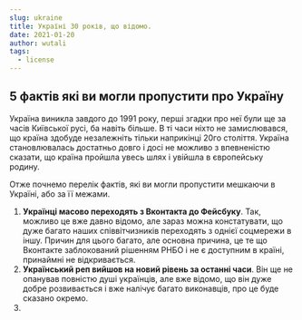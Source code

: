 ```yaml
---
slug: ukraine
title: Україні 30 років, що відомо.
date: 2021-01-20
author: wutali
tags:
  - license
---
```

## 5 фактів які ви могли пропустити про Україну

Україна виникла завдого до 1991 року, перші згадки про неї були ще за часів Київської русі, ба навіть більше. В ті часи ніхто не замислювався, що країна здобуде незалежніть тільки наприкінці 20го століття. Україна становлювалась достатньо довго і досі не можливо з впевненістю сказати, що країна пройшла увесь шлях і увійшла в європейську родину. 

Отже почнемо перелік фактів, які ви могли пропустити мешкаючи в Україні, або за її межами.

1. **Українці масово переходять з Вконтакта до Фейсбуку**. Так, можливо це вже давно відомо, але зараз можна констатувати, що дуже багато наших співвітчизників переходять з однієї соцмережи в іншу. Причин для цього багато, але основна причина, це те що Вконтакте заблокований рішенням РНБО і не є доступним в країні, принаймні не відкривається.
2. **Український реп вийшов на новий рівень за останні часи**. Він ще не опанував повністю душі українців, але вже відомо, що він дуже добре розвивається і вже налічує багато виконавців, про це буде сказано окремо.
3.